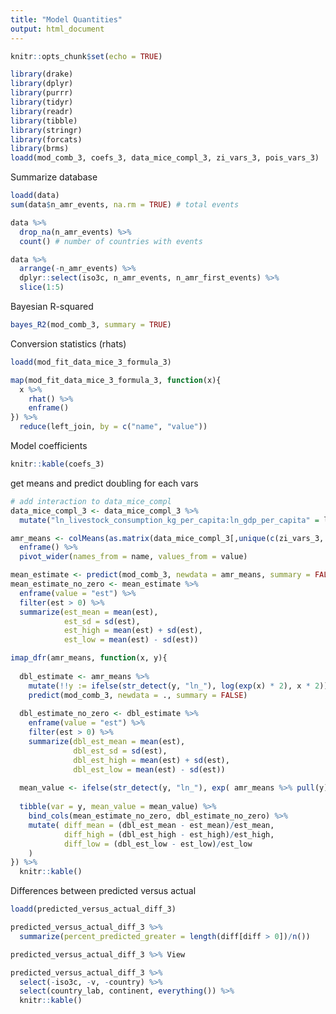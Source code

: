 ```yaml
---
title: "Model Quantities"
output: html_document
---
```


```r
knitr::opts_chunk$set(echo = TRUE)
```

```r
library(drake)
library(dplyr)
library(purrr)
library(tidyr)
library(readr)
library(tibble)
library(stringr)
library(forcats)
library(brms)
loadd(mod_comb_3, coefs_3, data_mice_compl_3, zi_vars_3, pois_vars_3)
```

Summarize database
```r
loadd(data)
sum(data$n_amr_events, na.rm = TRUE) # total events

data %>% 
  drop_na(n_amr_events) %>% 
  count() # number of countries with events

data %>% 
  arrange(-n_amr_events) %>% 
  dplyr::select(iso3c, n_amr_events, n_amr_first_events) %>% 
  slice(1:5)

```


Bayesian R-squared
```r
bayes_R2(mod_comb_3, summary = TRUE)
```

Conversion statistics (rhats)
```r
loadd(mod_fit_data_mice_3_formula_3)

map(mod_fit_data_mice_3_formula_3, function(x){
  x %>% 
    rhat() %>% 
    enframe()
}) %>% 
  reduce(left_join, by = c("name", "value"))
```

Model coefficients
```r
knitr::kable(coefs_3)
```

get means and predict doubling for each vars
```r
# add interaction to data_mice_compl
data_mice_compl_3 <- data_mice_compl_3 %>% 
  mutate("ln_livestock_consumption_kg_per_capita:ln_gdp_per_capita" = ln_livestock_consumption_kg_per_capita * ln_gdp_per_capita)

amr_means <- colMeans(as.matrix(data_mice_compl_3[,unique(c(zi_vars_3, pois_vars_3))])) %>%
  enframe() %>%
  pivot_wider(names_from = name, values_from = value)

mean_estimate <- predict(mod_comb_3, newdata = amr_means, summary = FALSE)
mean_estimate_no_zero <- mean_estimate %>% 
  enframe(value = "est") %>% 
  filter(est > 0) %>% 
  summarize(est_mean = mean(est),
            est_sd = sd(est),
            est_high = mean(est) + sd(est),
            est_low = mean(est) - sd(est))

imap_dfr(amr_means, function(x, y){
  
  dbl_estimate <- amr_means %>%
    mutate(!!y := ifelse(str_detect(y, "ln_"), log(exp(x) * 2), x * 2)) %>%
    predict(mod_comb_3, newdata = ., summary = FALSE)
  
  dbl_estimate_no_zero <- dbl_estimate %>% 
    enframe(value = "est") %>% 
    filter(est > 0) %>% 
    summarize(dbl_est_mean = mean(est),
              dbl_est_sd = sd(est),
              dbl_est_high = mean(est) + sd(est),
              dbl_est_low = mean(est) - sd(est))
  
  mean_value <- ifelse(str_detect(y, "ln_"), exp( amr_means %>% pull(y)),  amr_means %>% pull(y))
  
  tibble(var = y, mean_value = mean_value) %>% 
    bind_cols(mean_estimate_no_zero, dbl_estimate_no_zero) %>% 
    mutate( diff_mean = (dbl_est_mean - est_mean)/est_mean,
            diff_high = (dbl_est_high - est_high)/est_high,
            diff_low = (dbl_est_low - est_low)/est_low
    )
}) %>% 
  knitr::kable()


```

Differences between predicted versus actual
```r
loadd(predicted_versus_actual_diff_3)

predicted_versus_actual_diff_3 %>% 
  summarize(percent_predicted_greater = length(diff[diff > 0])/n())

predicted_versus_actual_diff_3 %>% View

predicted_versus_actual_diff_3 %>% 
  select(-iso3c, -v, -country) %>% 
  select(country_lab, continent, everything()) %>% 
  knitr::kable()
```

